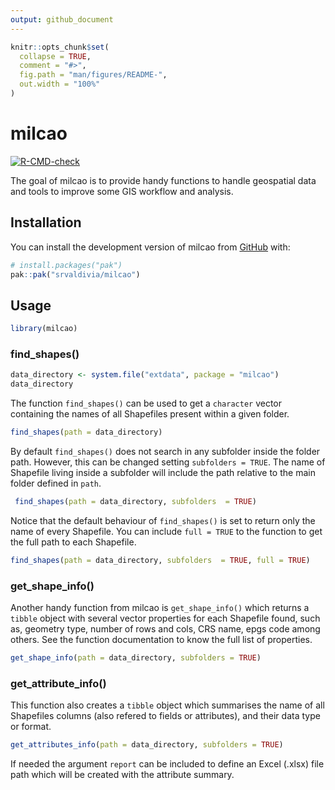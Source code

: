 ```yaml
---
output: github_document
---
```


<!-- README.md is generated from README.Rmd. Please edit that file -->

```r
knitr::opts_chunk$set(
  collapse = TRUE,
  comment = "#>",
  fig.path = "man/figures/README-",
  out.width = "100%"
)
```

# milcao

<!-- badges: start -->

[![R-CMD-check](https://github.com/srvaldivia/milcao/actions/workflows/R-CMD-check.yaml/badge.svg)](https://github.com/srvaldivia/milcao/actions/workflows/R-CMD-check.yaml)

<!-- badges: end -->

The goal of milcao is to provide handy functions to handle geospatial data and tools to improve some GIS workflow and analysis.

## Installation

You can install the development version of milcao from [GitHub](https://github.com/) with:

``` r
# install.packages("pak")
pak::pak("srvaldivia/milcao")
```

## Usage

```r
library(milcao)
```

### find_shapes()

```r
data_directory <- system.file("extdata", package = "milcao")
data_directory
```

The function `find_shapes()` can be used to get a `character` vector containing the names of all Shapefiles present within a given folder.

```r
find_shapes(path = data_directory)
```

By default `find_shapes()` does not search in any subfolder inside the folder path. However, this can be changed setting `subfolders = TRUE`. The name of Shapefile living inside a subfolder will include the path relative to the main folder defined in `path`.

```r
 find_shapes(path = data_directory, subfolders  = TRUE)
```

Notice that the default behaviour of `find_shapes()` is set to return only the name of every Shapefile. You can include `full = TRUE` to the function to get the full path to each Shapefile.

```r
find_shapes(path = data_directory, subfolders  = TRUE, full = TRUE)
```

### get_shape_info()

Another handy function from milcao is `get_shape_info()` which returns a `tibble` object with several vector properties for each Shapefile found, such as, geometry type, number of rows and cols, CRS name, epgs code among others. See the function documentation to know the full list of properties.

```r
get_shape_info(path = data_directory, subfolders = TRUE)
```

### get_attribute_info()

This function also creates a `tibble` object which summarises the name of all Shapefiles columns (also refered to fields or attributes), and their data type or format.

```r
get_attributes_info(path = data_directory, subfolders = TRUE)
```

If needed the argument `report` can be included to define an Excel (.xlsx) file path which will be created with the attribute summary.
